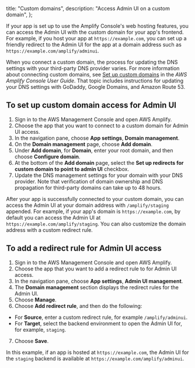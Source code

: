   title: "Custom domains",
  description: "Access Admin UI on a custom domain",
};

If your app is set up to use the Amplify Console's web hosting features, you can access the Admin UI with the custom domain for your app's frontend. For example, if you host your app at `https://example.com`, you can set up a friendly redirect to the Admin UI for the app at a domain address such as `https://example.com/amplify/adminui`.

When you connect a custom domain, the process for updating the DNS settings with your third-party DNS provider varies.  For more information about connecting custom domains, see [Set up custom domains](https://docs.aws.amazon.com/amplify/latest/userguide/custom-domains.html) in the *AWS Amplify Console User Guide*. That topic includes instructions for updating your DNS settings with GoDaddy, Google Domains, and Amazon Route 53.

## To set up custom domain access for Admin UI
1. Sign in to the AWS Management Console and open AWS Amplify.
2. Choose the app that you want to connect to a custom domain for Admin UI access.
3. In the navigation pane, choose **App settings**, **Domain management**.
4. On the **Domain management** page, choose **Add domain**.
5. Under **Add domain**, for **Domain**, enter your root domain, and then choose **Configure domain**.
6. At the bottom of the **Add domain** page, select the **Set up redirects for custom domain to point to admin UI** checkbox. 
7. Update the DNS management settings for your domain with your DNS provider. Note that verification of domain ownership and DNS propagation for third-party domains can take up to 48 hours.

After your app is successfully connected to your custom domain, you can access the Admin UI at your domain address with `/amplify/staging` appended. For example, if your app's domain is `https://example.com`, by default you can access the Admin UI at `https://example.com/amplify/staging`. You can also customize the domain address with a custom redirect rule. 

## To add a redirect rule for Admin UI access
1. Sign in to the AWS Management Console and open AWS Amplify.
2. Choose the app that you want to add a redirect rule to for Admin UI access.
3. In the navigation pane, choose **App settings**, **Admin UI management**.
4. The **Domain management** section displays the redirect rules for the Admin UI.
5. Choose **Manage**.
6. Choose **Add redirect rule**, and then do the following:
  * For **Source**, enter a custom redirect rule, for example `/amplify/adminui`. 
  * For **Target**, select the backend environment to open the Admin UI for, for example, `staging`.
7. Choose **Save**.

In this example, if an app is hosted at `https://example.com`, the Admin UI for the `staging` backend is available at `https://example.com/amplify/adminui`.

